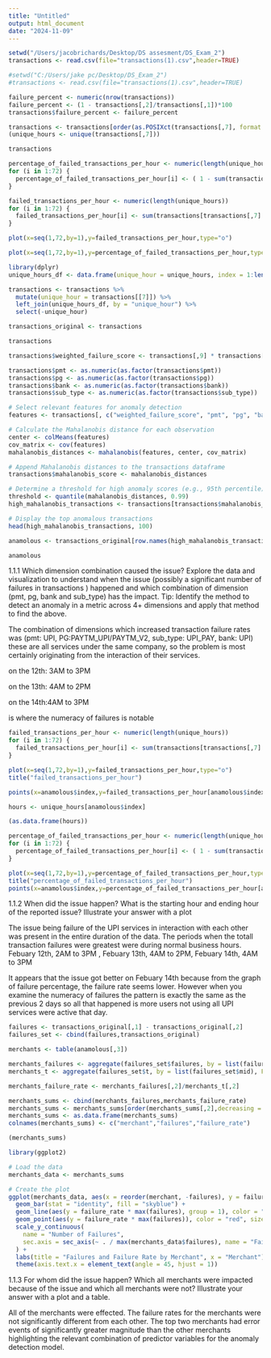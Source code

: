 ```yaml
---
title: "Untitled"
output: html_document
date: "2024-11-09"
---
```


```r
setwd("/Users/jacobrichards/Desktop/DS assesment/DS_Exam_2")
transactions <- read.csv(file="transactions(1).csv",header=TRUE)

#setwd("C:/Users/jake pc/Desktop/DS_Exam_2")
#transactions <- read.csv(file="transactions(1).csv",header=TRUE)

```

```r
failure_percent <- numeric(nrow(transactions))
failure_percent <- (1 - transactions[,2]/transactions[,1])*100
transactions$failure_percent <- failure_percent

transactions <- transactions[order(as.POSIXct(transactions[,7], format = "%Y-%m-%d %H")),]
(unique_hours <- unique(transactions[,7]))

transactions

percentage_of_failed_transactions_per_hour <- numeric(length(unique_hours))
for (i in 1:72) {
  percentage_of_failed_transactions_per_hour[i] <- ( 1 - sum(transactions[transactions[,7] == unique_hours[i],2])/sum(transactions[transactions[,7] == unique_hours[i],1]))
}

failed_transactions_per_hour <- numeric(length(unique_hours))
for (i in 1:72) {
  failed_transactions_per_hour[i] <- sum(transactions[transactions[,7] == unique_hours[i],1]) - sum(transactions[transactions[,7] == unique_hours[i],2]) 
}

plot(x=seq(1,72,by=1),y=failed_transactions_per_hour,type="o")

plot(x=seq(1,72,by=1),y=percentage_of_failed_transactions_per_hour,type="o")
```

```r
library(dplyr)
unique_hours_df <- data.frame(unique_hour = unique_hours, index = 1:length(unique_hours))

transactions <- transactions %>%
  mutate(unique_hour = transactions[[7]]) %>%
  left_join(unique_hours_df, by = "unique_hour") %>%
  select(-unique_hour)  

transactions_original <- transactions 
```

```r
transactions

transactions$weighted_failure_score <- transactions[,9] * transactions[,1] *100

transactions$pmt <- as.numeric(as.factor(transactions$pmt))
transactions$pg <- as.numeric(as.factor(transactions$pg))
transactions$bank <- as.numeric(as.factor(transactions$bank))
transactions$sub_type <- as.numeric(as.factor(transactions$sub_type))

# Select relevant features for anomaly detection
features <- transactions[, c("weighted_failure_score", "pmt", "pg", "bank", "sub_type")]

# Calculate the Mahalanobis distance for each observation
center <- colMeans(features)
cov_matrix <- cov(features)
mahalanobis_distances <- mahalanobis(features, center, cov_matrix)

# Append Mahalanobis distances to the transactions dataframe
transactions$mahalanobis_score <- mahalanobis_distances

# Determine a threshold for high anomaly scores (e.g., 95th percentile)
threshold <- quantile(mahalanobis_distances, 0.99)
high_mahalanobis_transactions <- transactions[transactions$mahalanobis_score > threshold, ]

# Display the top anomalous transactions
head(high_mahalanobis_transactions, 100)

anamolous <- transactions_original[row.names(high_mahalanobis_transactions),]

anamolous
```
1.1.1 Which dimension combination caused the issue? Explore the data and visualization to understand when the issue (possibly a significant number of failures in transactions ) happened and which combination of dimension (pmt, pg, bank and sub_type) has the impact. Tip: Identify the method to detect an anomaly in a metric across 4+ dimensions and apply that method to find the above.

The combination of dimensions which increased transaction failure rates was (pmt: UPI, PG:PAYTM_UPI/PAYTM_V2, sub_type: UPI_PAY, bank: UPI)
these are all services under the same company, so the problem is most certainly originating from the interaction of their services. 


on the 12th: 3AM to 3PM 

on the 13th: 4AM to 2PM 

on the 14th:4AM to 3PM

is where the numeracy of failures is notable 


```r
failed_transactions_per_hour <- numeric(length(unique_hours))
for (i in 1:72) {
  failed_transactions_per_hour[i] <- sum(transactions[transactions[,7] == unique_hours[i],1]) - sum(transactions[transactions[,7] == unique_hours[i],2]) 
}

plot(x=seq(1,72,by=1),y=failed_transactions_per_hour,type="o")
title("failed_transactions_per_hour")

points(x=anamolous$index,y=failed_transactions_per_hour[anamolous$index],type="p",col="red")

hours <- unique_hours[anamolous$index]

(as.data.frame(hours))

percentage_of_failed_transactions_per_hour <- numeric(length(unique_hours))
for (i in 1:72) {
  percentage_of_failed_transactions_per_hour[i] <- ( 1 - sum(transactions[transactions[,7] == unique_hours[i],2])/sum(transactions[transactions[,7] == unique_hours[i],1]))
}

plot(x=seq(1,72,by=1),y=percentage_of_failed_transactions_per_hour,type="o")
title("percentage_of_failed_transactions_per_hour")
points(x=anamolous$index,y=percentage_of_failed_transactions_per_hour[anamolous$index],type="p",col="red")

```

1.1.2 When did the issue happen? What is the starting hour and ending hour of the reported issue? Illustrate your answer with a plot

The issue being failure of the UPI services in interaction with each other was present in the entire duration of the data. 
The periods when the totall transaction failures were greatest were during normal business hours.
Febuary 12th, 2AM to 3PM , Febuary 13th, 4AM to 2PM, Febuary 14th, 4AM to 3PM

It appears that the issue got better on Febuary 14th because from the graph of failure percentage, the failure rate seems lower. However when you examine the numeracy of failures the pattern is exactly the same as the previous 2 days so all that happened is more users not using all UPI services were active that day. 



```r
failures <- transactions_original[,1] - transactions_original[,2]
failures_set <- cbind(failures,transactions_original)

merchants <- table(anamolous[,3])

merchants_failures <- aggregate(failures_set$failures, by = list(failures_set$mid), FUN = sum)
merchants_t <- aggregate(failures_set$t, by = list(failures_set$mid), FUN = sum)

merchants_failure_rate <- merchants_failures[,2]/merchants_t[,2]

merchants_sums <- cbind(merchants_failures,merchants_failure_rate)
merchants_sums <- merchants_sums[order(merchants_sums[,2],decreasing = TRUE),]
merchants_sums <- as.data.frame(merchants_sums)
colnames(merchants_sums) <- c("merchant","failures","failure_rate")

(merchants_sums)

library(ggplot2)

# Load the data
merchants_data <- merchants_sums

# Create the plot
ggplot(merchants_data, aes(x = reorder(merchant, -failures), y = failures)) +
  geom_bar(stat = "identity", fill = "skyblue") +
  geom_line(aes(y = failure_rate * max(failures), group = 1), color = "red", size = 1) +
  geom_point(aes(y = failure_rate * max(failures)), color = "red", size = 2) +
  scale_y_continuous(
    name = "Number of Failures",
    sec.axis = sec_axis(~ . / max(merchants_data$failures), name = "Failure Rate")
  ) +
  labs(title = "Failures and Failure Rate by Merchant", x = "Merchant") +
  theme(axis.text.x = element_text(angle = 45, hjust = 1))
```

1.1.3 For whom did the issue happen?
Which all merchants were impacted because of the issue and which all merchants were not? Illustrate your answer with a plot and a table.

All of the merchants were effected. The failure rates for the merchants were not significantly different from each other. The top two merchants had error events of significantly greater magnitude than the other merchants highlighting the relevant combination of predictor variables for the anomaly detection model. 

